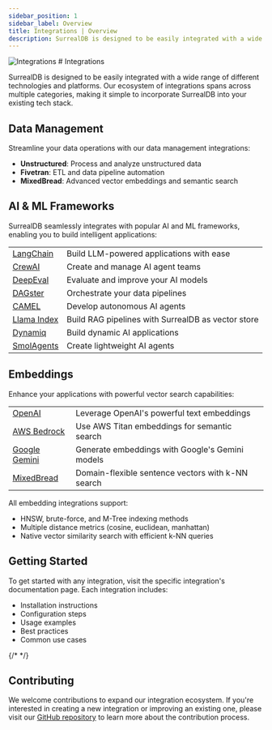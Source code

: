 ```yaml
---
sidebar_position: 1
sidebar_label: Overview
title: Integrations | Overview
description: SurrealDB is designed to be easily integrated with a wide range of different technologies and platforms.
---
```





<div class="flag-title">
	<Image
		alt="Integrations"
		width={42}
		height={42}
		src={{
			light: LightLogo,
			dark: DarkLogo,
		}}
	/>
	# Integrations
</div>

SurrealDB is designed to be easily integrated with a wide range of different technologies and platforms. Our ecosystem of integrations spans across multiple categories, making it simple to incorporate SurrealDB into your existing tech stack.

## Data Management

Streamline your data operations with our data management integrations:

- **Unstructured**: Process and analyze unstructured data
- **Fivetran**: ETL and data pipeline automation
- **MixedBread**: Advanced vector embeddings and semantic search

## AI & ML Frameworks

SurrealDB seamlessly integrates with popular AI and ML frameworks, enabling you to build intelligent applications:

<table>
  <tbody>
    <tr>
      <td><a href="/docs/integrations/frameworks/langchain">LangChain</a></td>
      <td>Build LLM-powered applications with ease</td>
    </tr>
    <tr>
      <td><a href="/docs/integrations/frameworks/crewai">CrewAI</a></td>
      <td>Create and manage AI agent teams</td>
    </tr>
    <tr>
      <td><a href="/docs/integrations/frameworks/deepeval">DeepEval</a></td>
      <td>Evaluate and improve your AI models</td>
    </tr>
    <tr>
      <td><a href="/docs/integrations/frameworks/dagster">DAGster</a></td>
      <td>Orchestrate your data pipelines</td>
    </tr>
    <tr>
      <td><a href="/docs/integrations/frameworks/camel">CAMEL</a></td>
      <td>Develop autonomous AI agents</td>
    </tr>
    <tr>
      <td><a href="/docs/integrations/frameworks/llama-index">Llama Index</a></td>
      <td>Build RAG pipelines with SurrealDB as vector store</td>
    </tr>
    <tr>
      <td><a href="/docs/integrations/frameworks/dynamiq">Dynamiq</a></td>
      <td>Build dynamic AI applications</td>
    </tr>
    <tr>
      <td><a href="/docs/integrations/frameworks/smolagents">SmolAgents</a></td>
      <td>Create lightweight AI agents</td>
    </tr>
  </tbody>
</table>


## Embeddings

Enhance your applications with powerful vector search capabilities:

<table>
  <tbody>
    <tr>
      <td><a href="/docs/integrations/embeddings/openai">OpenAI</a></td>
      <td>Leverage OpenAI's powerful text embeddings</td>
    </tr>
    <tr>
      <td><a href="/docs/integrations/embeddings/bedrock">AWS Bedrock</a></td>
      <td>Use AWS Titan embeddings for semantic search</td>
    </tr>
    <tr>
      <td><a href="/docs/integrations/embeddings/gemini">Google Gemini</a></td>
      <td>Generate embeddings with Google's Gemini models</td>
    </tr>
    <tr>
      <td><a href="/docs/integrations/embeddings/mixedbread">MixedBread</a></td>
      <td>Domain-flexible sentence vectors with k-NN search</td>
    </tr>
  </tbody>
</table>

All embedding integrations support:
- HNSW, brute-force, and M-Tree indexing methods
- Multiple distance metrics (cosine, euclidean, manhattan)
- Native vector similarity search with efficient k-NN queries

## Getting Started

To get started with any integration, visit the specific integration's documentation page. Each integration includes:

- Installation instructions
- Configuration steps
- Usage examples
- Best practices
- Common use cases

{/* <Boxes>
    <IconBox
        title="AI & ML Frameworks"
        description="Build intelligent applications with popular AI frameworks"
        icon="robot"
        link="/docs/integrations/frameworks"
    />
    <IconBox
        title="Data Management"
        description="Streamline your data operations with powerful tools"
        icon="database"
        link="/docs/integrations/data-mangaement"
    />
    <IconBox
        title="Embeddings"
        description="Enhance your applications with vector search"
        icon="search"
        link="/docs/integrations/embeddings"
    />
</Boxes> */}

## Contributing

We welcome contributions to expand our integration ecosystem. If you're interested in creating a new integration or improving an existing one, please visit our [GitHub repository](https://github.com/surrealdb/docs.surrealdb.com) to learn more about the contribution process.



